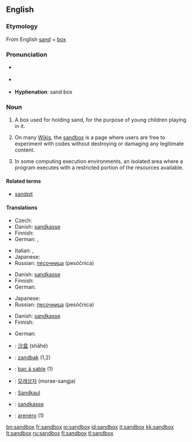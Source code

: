 {{selfref|For the Wiktionary test page, see [[Wiktionary:Sandbox]].}}
==English==

===Etymology===
From English [[sand]] + [[box]]

===Pronunciation===
* {{a|GenAm}} {{IPA|/'sændbɑks/}}
* {{a|RP}} {{IPA|/'sændbɒks/}}
* '''Hyphenation''': sand&middot;box

===Noun===
{{en-noun|sg=[[sand]][[box]]|es}}

# A box used for holding sand, for the purpose of young children playing in it.
# {{wjargon}} On many [[Wiki]]s, the [[Wiktionary:Sandbox|sandbox]] is a page where users are free to experiment with codes without destroying or damaging any legitimate content.
# In some computing execution environments, an isolated area where a program executes with a restricted portion of the resources available.

====Related terms====
* [[sandpit]]

====Translations====
{{trans-top|box with sand for children}}
* Czech: {{t-|cs|pískoviště|n}}
* Danish: [[sandkasse]] {{c}}
* Finnish: {{t+|fi|hiekkalaatikko}}
* German: {{t+|de|Sandkasten|m}}, {{t-|de|Sandkiste|f}}
{{trans-mid}}
* Italian: {{t+|it|sabbionaia|f}}, {{t+|it|sabbiera|f}}
* Japanese: {{t|ja|砂場|tr=sunaba|sc=Jpan}}
* Russian: [[песочница]] (pesóčnica) {{f}}
{{trans-bottom}}

{{trans-top|wiki sandbox}}
* Danish: [[sandkasse]] {{c}}
* Finnish: {{t+|fi|hiekkalaatikko}}
* German: {{t+|de|Spielwiese|f}}
{{trans-mid}}
* Japanese: {{t|ja|サンドボックス|tr=sando bokkusu|sc=Jpan}}
* Russian: [[песочница]] (pesóčnica) {{f}}
{{trans-bottom}}

{{trans-top|isolated program execution area}}
* Danish: [[sandkasse]] {{c}}
* Finnish: {{t+|fi|hiekkalaatikko}}
{{trans-mid}}
* German: {{t-|de|Sandbox|f}}
{{trans-bottom}}

{{checktrans}}
* {{ttbc|Chinese}}: [[沙盒]] (shāhé)
* {{ttbc|Dutch}}: [[zandbak]] {{m}} (1,2)
* {{ttbc|French}}: [[bac à sable]] {{m}} (1)
* {{ttbc|Korean}}: [[모래상자]] (morae-sangja)
* {{ttbc|Luxembourgish}}: [[Sandkaul]]
* {{ttbc|Norwegian}}: [[sandkasse]] {{m}}
* {{ttbc|Spanish}}: [[arenero]] {{m}} (1)

[[bn:sandbox]]
[[fr:sandbox]]
[[io:sandbox]]
[[id:sandbox]]
[[it:sandbox]]
[[kk:sandbox]]
[[lt:sandbox]]
[[ru:sandbox]]
[[fi:sandbox]]
[[tl:sandbox]]